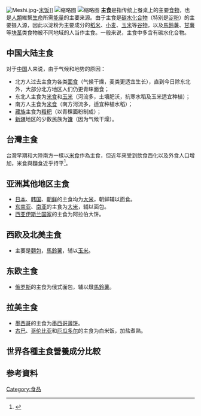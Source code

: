 {{多個問題|
{{expand|time=2010-08-05T13:14:21+00:00}}
{{wwv|area=中國}}
}}
[[File:Meshi.jpg|thumb]]-[[米饭|米饭]]]]
[[File:Various_types_of_potatoes_for_sale.jpg|缩略图]]
[[File:Wheat_products.jpg|缩略图]]
'''主食'''是指传统上餐桌上的主要[[食物|食物]]，也是[[人類|人類]]維繫[[生命|生命]]所需[[能量|能量]]的主要来源。由于主食是[[碳水化合物|碳水化合物]]（特别是[[淀粉|淀粉]]）的主要摄入源，因此以淀粉为主要成分的[[稻米|稻米]]、[[小麦|小麦]]、[[玉米|玉米]]等[[谷物|谷物]]，以及[[馬鈴薯|馬鈴薯]]、[[甘薯|甘薯]]等[[块茎|块茎]]类食物被不同地域的人当作主食。一般来说，主食中多含有碳水化合物。

==中国大陆主食==
对于[[中国|中国]]人来说，由于气候和地势的原因：
* 北方人过去主食为各类[[面食|面食]]（气候干燥，麦类更适宜生长），直到今日除东北外，大部分北方地区人们仍更青睐面食；
* 东北人主食为[[大米|米食]]和[[玉米|玉米]]（河流多，土壤肥沃，抗寒水稻及玉米适宜种植）；
* 南方人主食为[[大米|米食]]（南方河流多，适宜种植水稻）；
* [[藏族|藏族]]主食为[[糌粑|糌粑]]（以青稞面粉制成）；
* [[新疆|新疆]]地区的少数民族为[[馕|馕]]（因为气候干燥）。

==台灣主食==
台灣早期和大陸南方一樣以[[大米|米食]]作為主食，但近年來受到飲食西化以及外食人口增加，米食與麵食近乎持平<ref>{{Cite web |url=https://www.newsmarket.com.tw/blog/102661/ |title=存档副本 |access-date=2018-08-14 |archive-date=2022-03-16 |archive-url=https://web.archive.org/web/20220316083210/https://www.newsmarket.com.tw/blog/102661/ }}</ref>。

==亚洲其他地区主食==
* [[日本|日本]]、[[韩国|韩国]]、[[朝鮮民主主義人民共和國|朝鲜]]的主食均为[[大米|大米]]，朝鲜辅以面食。
* [[东南亚|东南亚]]、[[南亚|南亚]]的主食为[[大米|大米]]，辅以面包。
* [[西亚|西亚]][[伊斯兰国家|伊斯兰国家]]的主食为阿拉伯大饼。

==西欧及北美主食==
*主要是[[麵包|麵包]]，[[馬鈴薯|馬鈴薯]]，辅以[[玉米|玉米]]。

==东欧主食==
* [[俄罗斯|俄罗斯]]的主食为俄式面包，辅以燉[[馬鈴薯|馬鈴薯]]。

==拉美主食==
* [[墨西哥|墨西哥]]的主食为[[墨西哥薄饼|墨西哥薄饼]]。
* [[古巴|古巴]]、[[哥伦比亚|哥伦比亚]]和[[厄瓜多尔|厄瓜多尔]]的主食为白米饭，加盐煮熟。

==世界各種主食營養成分比較==
{{主食比較}}

==参考資料==
{{reflist}}

[[Category:食品|Category:食品]]